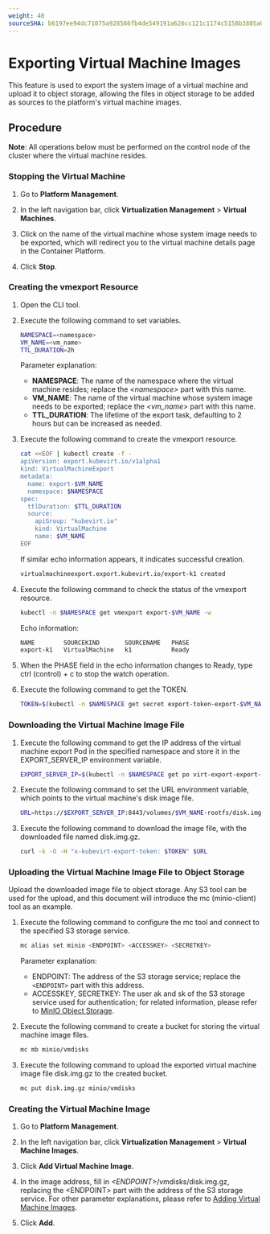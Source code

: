 ```yaml
---
weight: 40
sourceSHA: b6197ee94dc71075a928586fb4de549191a626cc121c1174c5158b3805a0dd06
---
```


# Exporting Virtual Machine Images

This feature is used to export the system image of a virtual machine and upload it to object storage, allowing the files in object storage to be added as sources to the platform's virtual machine images.

## Procedure

**Note**: All operations below must be performed on the control node of the cluster where the virtual machine resides.
<Steps>
### Stopping the Virtual Machine

1. Go to **Platform Management**.

2. In the left navigation bar, click **Virtualization Management** > **Virtual Machines**.

3. Click on the name of the virtual machine whose system image needs to be exported, which will redirect you to the virtual machine details page in the Container Platform.

4. Click **Stop**.

### Creating the vmexport Resource

1. Open the CLI tool.

2. Execute the following command to set variables.

   ```bash
   NAMESPACE=<namespace> 
   VM_NAME=<vm_name>
   TTL_DURATION=2h
   ```

   Parameter explanation:

   - **NAMESPACE**: The name of the namespace where the virtual machine resides; replace the *\<namespace>* part with this name.
   - **VM\_NAME**: The name of the virtual machine whose system image needs to be exported; replace the *\<vm\_name>* part with this name.
   - **TTL\_DURATION**: The lifetime of the export task, defaulting to 2 hours but can be increased as needed.

3. Execute the following command to create the vmexport resource.

   ```bash
   cat <<EOF | kubectl create -f -
   apiVersion: export.kubevirt.io/v1alpha1
   kind: VirtualMachineExport
   metadata:
     name: export-$VM_NAME
     namespace: $NAMESPACE
   spec:
     ttlDuration: $TTL_DURATION
     source:
       apiGroup: "kubevirt.io"
       kind: VirtualMachine
       name: $VM_NAME
   EOF
   ```

   If similar echo information appears, it indicates successful creation.

   ```bash
   virtualmachineexport.export.kubevirt.io/export-k1 created
   ```

4. Execute the following command to check the status of the vmexport resource.

   ```bash
   kubectl -n $NAMESPACE get vmexport export-$VM_NAME -w
   ```

   Echo information:

   ```bash
   NAME        SOURCEKIND       SOURCENAME   PHASE
   export-k1   VirtualMachine   k1           Ready
   ```

5. When the PHASE field in the echo information changes to Ready, type ctrl (control) + c to stop the watch operation.

6. Execute the following command to get the TOKEN.

   ```bash
   TOKEN=$(kubectl -n $NAMESPACE get secret export-token-export-$VM_NAME -o jsonpath={.data.token} | base64 -d)
   ```

### Downloading the Virtual Machine Image File

1. Execute the following command to get the IP address of the virtual machine export Pod in the specified namespace and store it in the EXPORT\_SERVER\_IP environment variable.

   ```bash
   EXPORT_SERVER_IP=$(kubectl -n $NAMESPACE get po virt-export-export-$VM_NAME -o jsonpath='{.status.podIP}')
   ```

2. Execute the following command to set the URL environment variable, which points to the virtual machine's disk image file.

   ```bash
   URL=https://$EXPORT_SERVER_IP:8443/volumes/$VM_NAME-rootfs/disk.img.gz
   ```

3. Execute the following command to download the image file, with the downloaded file named disk.img.gz.

   ```bash
   curl -k -O -H "x-kubevirt-export-token: $TOKEN" $URL
   ```

### Uploading the Virtual Machine Image File to Object Storage

Upload the downloaded image file to object storage. Any S3 tool can be used for the upload, and this document will introduce the mc (minio-client) tool as an example.

1. Execute the following command to configure the mc tool and connect to the specified S3 storage service.

   ```bash
   mc alias set minio <ENDPOINT> <ACCESSKEY> <SECRETKEY>
   ```

   Parameter explanation:

   - ENDPOINT: The address of the S3 storage service; replace the `<ENDPOINT>` part with this address.
   - ACCESSKEY, SECRETKEY: The user ak and sk of the S3 storage service used for authentication; for related information, please refer to [MinIO Object Storage](https://min.io/docs/minio/kubernetes/upstream/index.html?ref=docs-redirect).

2. Execute the following command to create a bucket for storing the virtual machine image files.

   ```bash
   mc mb minio/vmdisks
   ```

3. Execute the following command to upload the exported virtual machine image file disk.img.gz to the created bucket.

   ```bash
   mc put disk.img.gz minio/vmdisks
   ```

### Creating the Virtual Machine Image

1. Go to **Platform Management**.

2. In the left navigation bar, click **Virtualization Management** > **Virtual Machine Images**.

3. Click **Add Virtual Machine Image**.

4. In the image address, fill in *\<ENDPOINT>*/vmdisks/disk.img.gz, replacing the \<ENDPOINT> part with the address of the S3 storage service. For other parameter explanations, please refer to [Adding Virtual Machine Images](../functions/add_image.md).

5. Click **Add**.
</Steps>